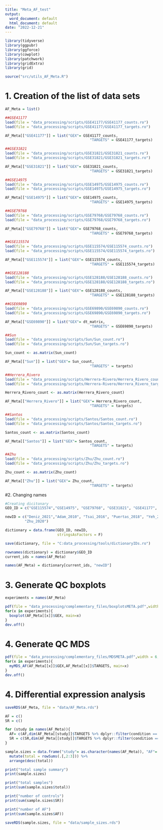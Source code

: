 ```yaml
---
title: "Meta_AF_test"
output:
  word_document: default
  html_document: default
date: "2022-12-21"
---
```


```r
library(tidyverse)
library(ggpubr)
library(ggforce)
library(cowplot)
library(patchwork) 
library(gridExtra)
library(grid)
```

```r
source("src/utils_AF_Meta.R")
```

# 1. Creation of the list of data sets
```r
AF_Meta = list()
```

```r
##GSE41177
load(file = "data_processing/scripts/GSE41177/GSE41177_counts.ro")
load(file = "data_processing/scripts/GSE41177/GSE41177_targets.ro")

AF_Meta[["GSE41177"]] = list("GEX"= GSE41177_counts,
                                       "TARGETS" = GSE41177_targets)

##GSE31821
load(file = "data_processing/scripts/GSE31821/GSE31821_counts.ro")
load(file = "data_processing/scripts/GSE31821/GSE31821_targets.ro")

AF_Meta[["GSE31821"]] = list("GEX"= GSE31821_counts,
                                       "TARGETS" = GSE31821_targets)

##GSE14975
load(file = "data_processing/scripts/GSE14975/GSE14975_counts.ro")
load(file = "data_processing/scripts/GSE14975/GSE14975_targets.ro")

AF_Meta[["GSE14975"]] = list("GEX"= GSE14975_counts,
                                       "TARGETS" = GSE14975_targets)

##GSE79768
load(file = "data_processing/scripts/GSE79768/GSE79768_counts.ro")
load(file = "data_processing/scripts/GSE79768/GSE79768_targets.ro")

AF_Meta[["GSE79768"]] = list("GEX"= GSE79768_counts,
                                       "TARGETS" = GSE79768_targets)

##GSE115574
load(file = "data_processing/scripts/GSE115574/GSE115574_counts.ro")
load(file = "data_processing/scripts/GSE115574/GSE115574_targets.ro")

AF_Meta[["GSE115574"]] = list("GEX"= GSE115574_counts,
                                       "TARGETS" = GSE115574_targets)

##GSE128188
load(file = "data_processing/scripts/GSE128188/GSE128188_counts.ro")
load(file = "data_processing/scripts/GSE128188/GSE128188_targets.ro")

AF_Meta[["GSE128188"]] = list("GEX"= GSE128188_counts,
                                       "TARGETS" = GSE128188_targets)

##GSE69890
load(file = "data_processing/scripts/GSE69890/GSE69890_counts.ro")
load(file = "data_processing/scripts/GSE69890/GSE69890_targets.ro")

AF_Meta[["GSE69890"]] = list("GEX"= dt_matrix,
                                       "TARGETS" = GSE69890_targets)

##Sun
load(file = "data_processing/scripts/Sun/Sun_count.ro")
load(file = "data_processing/scripts/Sun/Sun_targets.ro")

Sun_count <- as.matrix(Sun_count)

AF_Meta[["Sun"]] = list("GEX"= Sun_count,
                                       "TARGETS" = targets)

##Herrera_Rivero
load(file = "data_processing/scripts/Herrera-Rivero/Herrera_Rivero_count.ro")
load(file = "data_processing/scripts/Herrera-Rivero/Herrera_Rivero_targets.ro")

Herrera_Rivero_count <- as.matrix(Herrera_Rivero_count)

AF_Meta[["Herrera_Rivero"]] = list("GEX"= Herrera_Rivero_count,
                                       "TARGETS" = targets)

##Santos
load(file = "data_processing/scripts/Santos/Santos_count.ro")
load(file = "data_processing/scripts/Santos/Santos_targets.ro")

Santos_count <- as.matrix(Santos_count)

AF_Meta[["Santos"]] = list("GEX"= Santos_count,
                                       "TARGETS" = targets)

##Zhu
load(file = "data_processing/scripts/Zhu/Zhu_count.ro")
load(file = "data_processing/scripts/Zhu/Zhu_targets.ro")

Zhu_count <- as.matrix(Zhu_count)

AF_Meta[["Zhu"]] = list("GEX"= Zhu_count,
                                       "TARGETS" = targets)
```


#2. Changing names
```r
#Creating dicitonary
GEO_ID = c("GSE115574","GSE14975", "GSE79768", "GSE31821", "GSE41177", "GSE128188", "GSE69890", "Sun", "Herrera_Rivero", "Santos", "Zhu")

newID = c("Deniz_2021","Adam_2010", "Tsai_2016", "Puertas_2018", "Yeh_2013", "Thomas_2019", "Hsu_2018", "Sun_2021", "Herrera_Rivero_2022", "Santos_2020",
         "Zhu_2020")

dictionary = data.frame(GEO_ID, newID,
                        stringsAsFactors = F)

save(dictionary, file = "C:data_processing/tools/dictionaryIDs.ro")
```

```r
rownames(dictionary) = dictionary$GEO_ID
current_ids = names(AF_Meta)

names(AF_Meta) = dictionary[current_ids, "newID"]
```

# 3. Generate QC boxplots

```r
experiments = names(AF_Meta)

pdf(file = "data_processing/complementary_files/boxplotsMETA.pdf",width = 28, height = 8)
for(x in experiments){
  boxplot(AF_Meta[[x]]$GEX, main=x)
}
dev.off()
```


# 4. Generate QC MDS
```r
pdf(file = "data_processing/complementary_files/MDSMETA.pdf",width = 6, height = 4)
for(x in experiments){
  myMDS_AF(AF_Meta[[x]]$GEX,AF_Meta[[x]]$TARGETS, main=x)
}
dev.off()
```

# 4. Differential expression analysis
```r
saveRDS(AF_Meta, file = "data/AF_Meta.rds")
```

```r
AF = c()
SR = c()

for (study in names(AF_Meta)){
  AF= c(AF,dim(AF_Meta[[study]]$TARGETS %>% dplyr::filter(condition == "AF"))[1])
  SR = c(SR,dim(AF_Meta[[study]]$TARGETS %>% dplyr::filter(condition == "SR"))[1])
}

sample.sizes = data.frame("study"= as.character(names(AF_Meta)), "AF"= AF, "SR"= SR) %>% 
  mutate(total = rowSums(.[,2:3])) %>%
  arrange(desc(total))
```

```r
print("total sample summary")
print(sample.sizes)

print("total samples")
print(sum(sample.sizes$total))

print("number of controls")
print(sum(sample.sizes$SR))

print("number of AF")
print(sum(sample.sizes$AF))

```

```r
saveRDS(sample.sizes, file = "data/sample_sizes.rds")
```

